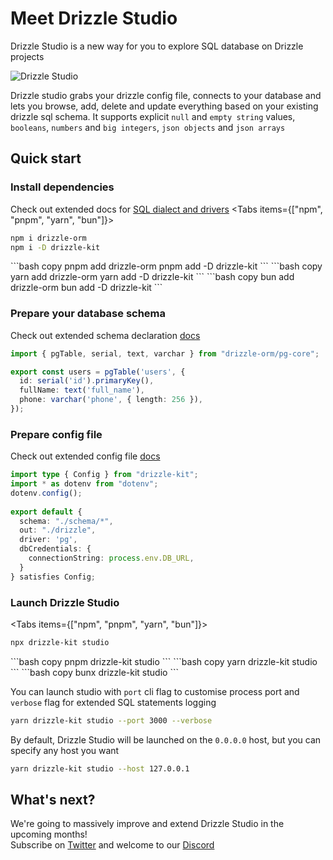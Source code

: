
# Meet Drizzle Studio
Drizzle Studio is a new way for you to explore SQL database on Drizzle projects

![Drizzle Studio](../../assets/drizzle-studio.jpg)

Drizzle studio grabs your drizzle config file, connects to your database and lets you browse, add, 
delete and update everything based on your existing drizzle sql schema. It supports explicit `null` and `empty string` values, 
`booleans`, `numbers` and `big integers`, `json objects` and `json arrays`  

## Quick start
<Steps>

### Install dependencies
Check out extended docs for [SQL dialect and drivers](/docs/installation-and-db-connection)
<Tabs items={["npm", "pnpm", "yarn", "bun"]}>
<Tab>
```bash copy
npm i drizzle-orm
npm i -D drizzle-kit
```
</Tab>
<Tab>
```bash copy
pnpm add drizzle-orm
pnpm add -D drizzle-kit
```
</Tab>
<Tab>
```bash copy
yarn add drizzle-orm
yarn add -D drizzle-kit
```
</Tab>
<Tab>
```bash copy
bun add drizzle-orm
bun add -D drizzle-kit
```
</Tab>
</Tabs>

### Prepare your database schema
Check out extended schema declaration [docs](/docs/sql-schema-declaration)
```typescript copy filename="schema.ts"
import { pgTable, serial, text, varchar } from "drizzle-orm/pg-core";

export const users = pgTable('users', {
  id: serial('id').primaryKey(),
  fullName: text('full_name'),
  phone: varchar('phone', { length: 256 }),
});
```

### Prepare config file
Check out extended config file [docs](/kit-docs/conf)
```typescript copy filename="drizzle.config.ts"
import type { Config } from "drizzle-kit";
import * as dotenv from "dotenv";
dotenv.config();
 
export default {
  schema: "./schema/*",
  out: "./drizzle",
  driver: 'pg',
  dbCredentials: {
    connectionString: process.env.DB_URL,
  }
} satisfies Config;
```
### Launch Drizzle Studio
<Tabs items={["npm", "pnpm", "yarn", "bun"]}>
<Tab>
```bash copy
npx drizzle-kit studio
```
</Tab>
<Tab>
```bash copy
pnpm drizzle-kit studio
```
</Tab>
<Tab>
```bash copy
yarn drizzle-kit studio
```
</Tab>
<Tab>
```bash copy
bunx drizzle-kit studio
```
</Tab>
</Tabs>

You can launch studio with `port` cli flag to customise process port and `verbose` flag for extended SQL statements logging
```bash
yarn drizzle-kit studio --port 3000 --verbose
```

By default, Drizzle Studio will be launched on the `0.0.0.0` host, but you can specify any host you want
```bash
yarn drizzle-kit studio --host 127.0.0.1
```
</Steps>


## What's next?
We're going to massively improve and extend Drizzle Studio in the upcoming months!   
Subscribe on [Twitter](https://twitter.com/drizzleorm) and welcome to our [Discord](https://driz.li/discord)